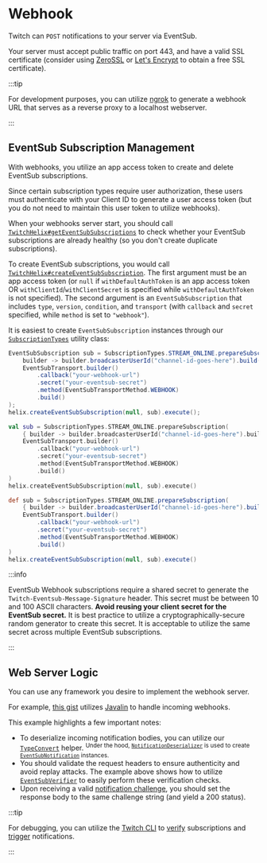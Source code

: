 
# Webhook

Twitch can `POST` notifications to your server via EventSub.

Your server must accept public traffic on port 443, and have a valid SSL certificate
(consider using [ZeroSSL](https://zerossl.com/) or [Let's Encrypt](https://letsencrypt.org/getting-started/) to obtain a free SSL certificate).

:::tip

For development purposes, you can utilize [ngrok](https://ngrok.com/) to generate a webhook URL that serves as a reverse proxy to a localhost webserver.

:::

## EventSub Subscription Management

With webhooks, you utilize an app access token to create and delete EventSub subscriptions.

Since certain subscription types require user authorization, these users must authenticate with your Client ID
to generate a user access token (but you do not need to maintain this user token to utilize webhooks).

When your webhooks server start, you should call [`TwitchHelix#getEventSubSubscriptions`](https://twitch4j.github.io/javadoc/com/github/twitch4j/helix/TwitchHelix.html#getEventSubSubscriptions(java.lang.String,com.github.twitch4j.eventsub.EventSubSubscriptionStatus,com.github.twitch4j.eventsub.subscriptions.SubscriptionType,java.lang.String,java.lang.String,java.lang.Integer))
to check whether your EventSub subscriptions are already healthy (so you don't create duplicate subscriptions).

To create EventSub subscriptions, you would call [`TwitchHelix#createEventSubSubscription`](https://twitch4j.github.io/javadoc/com/github/twitch4j/helix/TwitchHelix.html#createEventSubSubscription(java.lang.String,com.github.twitch4j.eventsub.EventSubSubscription)).
The first argument must be an app access token (or `null` if `withDefaultAuthToken` is an app access token OR `withClientId`/`withClientSecret` is specified while `withDefaultAuthToken` is not specified).
The second argument is an `EventSubSubscription` that includes `type`, `version`, `condition`, and `transport` (with `callback` and `secret` specified, while `method` is set to `"webhook"`).

It is easiest to create `EventSubSubscription` instances through our [`SubscriptionTypes`](https://twitch4j.github.io/javadoc/com/github/twitch4j/eventsub/subscriptions/SubscriptionTypes.html) utility class:

<Tabs groupId="code">
<TabItem value="java" label="Java">

```java
EventSubSubscription sub = SubscriptionTypes.STREAM_ONLINE.prepareSubscription(
    builder -> builder.broadcasterUserId("channel-id-goes-here").build(),
    EventSubTransport.builder()
        .callback("your-webhook-url")
        .secret("your-eventsub-secret")
        .method(EventSubTransportMethod.WEBHOOK)
        .build()
);
helix.createEventSubSubscription(null, sub).execute();
```

</TabItem>
<TabItem value="kotlin" label="Kotlin">

```kotlin
val sub = SubscriptionTypes.STREAM_ONLINE.prepareSubscription(
    { builder -> builder.broadcasterUserId("channel-id-goes-here").build() },
    EventSubTransport.builder()
        .callback("your-webhook-url")
        .secret("your-eventsub-secret")
        .method(EventSubTransportMethod.WEBHOOK)
        .build()
)
helix.createEventSubSubscription(null, sub).execute()
```

</TabItem>
<TabItem value="groovy" label="Groovy">

```groovy
def sub = SubscriptionTypes.STREAM_ONLINE.prepareSubscription(
    { builder -> builder.broadcasterUserId("channel-id-goes-here").build() },
    EventSubTransport.builder()
        .callback("your-webhook-url")
        .secret("your-eventsub-secret")
        .method(EventSubTransportMethod.WEBHOOK)
        .build()
)
helix.createEventSubSubscription(null, sub).execute()
```

</TabItem>
</Tabs>

:::info

EventSub Webhook subscriptions require a shared secret to generate the `Twitch-Eventsub-Message-Signature` header.
This secret must be between 10 and 100 ASCII characters.
**Avoid reusing your client secret for the EventSub secret.**
It is best practice to utilize a cryptographically-secure random generator to create this secret.
It is acceptable to utilize the same secret across multiple EventSub subscriptions.

:::

## Web Server Logic

You can use any framework you desire to implement the webhook server.

For example, [this gist](https://gist.github.com/iProdigy/53f61e439b81d1d926748d5c15fdf23b) utilizes [Javalin](https://javalin.io/) to handle incoming webhooks.

This example highlights a few important notes:

* To deserialize incoming notification bodies, you can utilize our [`TypeConvert`](https://twitch4j.github.io/javadoc/com/github/twitch4j/common/util/TypeConvert.html) helper. <sup>Under the hood, [`NotificationDeserializer`](https://github.com/twitch4j/twitch4j/blob/master/eventsub-common/src/main/java/com/github/twitch4j/eventsub/util/NotificationDeserializer.java) is used to create [`EventSubNotification`](https://twitch4j.github.io/javadoc/com/github/twitch4j/eventsub/EventSubNotification.html) instances.</sup>
* You should validate the request headers to ensure authenticity and avoid replay attacks. The example above shows how to utilize [`EventSubVerifier`](https://github.com/twitch4j/twitch4j/blob/master/eventsub-common/src/main/java/com/github/twitch4j/eventsub/util/EventSubVerifier.java) to easily perform these verification checks.
* Upon receiving a valid [notification challenge](https://twitch4j.github.io/javadoc/com/github/twitch4j/eventsub/EventSubNotification.html#getChallenge()), you should set the response body to the same challenge string (and yield a 200 status).

:::tip

For debugging, you can utilize the [Twitch CLI](https://github.com/twitchdev/twitch-cli#download) to [verify](https://github.com/twitchdev/twitch-cli/blob/main/docs/event.md#verify-subscription) subscriptions and [trigger](https://github.com/twitchdev/twitch-cli/blob/main/docs/event.md#trigger) notifications.

:::
